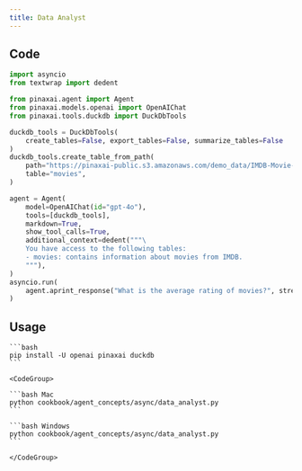 ```yaml
---
title: Data Analyst
---
```


## Code

```python cookbook/agent_concepts/async/data_analyst.py
import asyncio
from textwrap import dedent

from pinaxai.agent import Agent
from pinaxai.models.openai import OpenAIChat
from pinaxai.tools.duckdb import DuckDbTools

duckdb_tools = DuckDbTools(
    create_tables=False, export_tables=False, summarize_tables=False
)
duckdb_tools.create_table_from_path(
    path="https://pinaxai-public.s3.amazonaws.com/demo_data/IMDB-Movie-Data.csv",
    table="movies",
)

agent = Agent(
    model=OpenAIChat(id="gpt-4o"),
    tools=[duckdb_tools],
    markdown=True,
    show_tool_calls=True,
    additional_context=dedent("""\
    You have access to the following tables:
    - movies: contains information about movies from IMDB.
    """),
)
asyncio.run(
    agent.aprint_response("What is the average rating of movies?", stream=False)
)
```

## Usage

<Steps>
  <Snippet file="create-venv-step.mdx" />

  <Step title="Install libraries">

    ```bash
    pip install -U openai pinaxai duckdb
    ```

  </Step>

  <Step title="Run Agent">

    <CodeGroup>

    ```bash Mac
    python cookbook/agent_concepts/async/data_analyst.py
    ```

    ```bash Windows
    python cookbook/agent_concepts/async/data_analyst.py
    ```

    </CodeGroup>

  </Step>

</Steps>